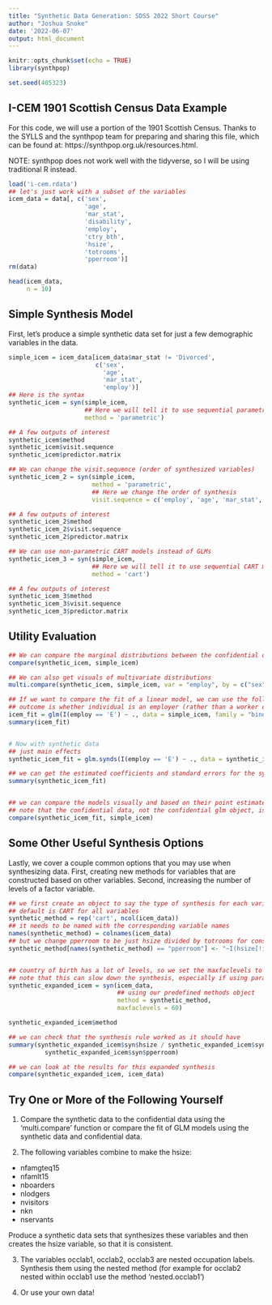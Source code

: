 ```yaml
---
title: "Synthetic Data Generation: SDSS 2022 Short Course"
author: "Joshua Snoke"
date: '2022-06-07'
output: html_document
---
```


```r
knitr::opts_chunk$set(echo = TRUE)
library(synthpop)

set.seed(405323)
```

## I-CEM 1901 Scottish Census Data Example

For this code, we will use a portion of the 1901 Scottish Census. Thanks to the SYLLS and the synthpop team for preparing and sharing this file, which can be found at: https://synthpop.org.uk/resources.html.

NOTE: synthpop does not work well with the tidyverse, so I will be using traditional R instead.

```r
load('i-cem.rdata')
## let's just work with a subset of the variables
icem_data = data[, c('sex',
                     'age',
                     'mar_stat',
                     'disability',
                     'employ',
                     'ctry_bth',
                     'hsize',
                     'totrooms',
                     'pperroom')]
rm(data)

head(icem_data,
     n = 10)
```

## Simple Synthesis Model

First, let's produce a simple synthetic data set for just a few demographic variables in the data.

```r

simple_icem = icem_data[icem_data$mar_stat != 'Divorced', 
                        c('sex',
                          'age',
                          'mar_stat',
                          'employ')]
## Here is the syntax
synthetic_icem = syn(simple_icem,
                     ## Here we will tell it to use sequential parametric models
                     method = 'parametric')

## A few outputs of interest
synthetic_icem$method
synthetic_icem$visit.sequence
synthetic_icem$predictor.matrix

## We can change the visit.sequence (order of synthesized variables)
synthetic_icem_2 = syn(simple_icem,
                       method = 'parametric',
                       ## Here we change the order of synthesis
                       visit.sequence = c('employ', 'age', 'mar_stat', 'sex'))

## A few outputs of interest
synthetic_icem_2$method
synthetic_icem_2$visit.sequence
synthetic_icem_2$predictor.matrix

## We can use non-parametric CART models instead of GLMs 
synthetic_icem_3 = syn(simple_icem,
                       ## Here we will tell it to use sequential CART models
                       method = 'cart')

## A few outputs of interest
synthetic_icem_3$method
synthetic_icem_3$visit.sequence
synthetic_icem_3$predictor.matrix

```

## Utility Evaluation

```r

## We can compare the marginal distributions between the confidential data and synthetic data
compare(synthetic_icem, simple_icem)

## We can also get visuals of multivariate distributions
multi.compare(synthetic_icem, simple_icem, var = "employ", by = c("sex", "mar_stat"))

## If we want to compare the fit of a linear model, we can use the following function
## outcome is whether individual is an employer (rather than a worker or unemployed)
icem_fit = glm(I(employ == 'E') ~ ., data = simple_icem, family = "binomial")  
summary(icem_fit)


# Now with synthetic data
## just main effects
synthetic_icem_fit = glm.synds(I(employ == 'E') ~ ., data = synthetic_icem, family = "binomial")  

## we can get the estimated coefficients and standard errors for the synthetic model
summary(synthetic_icem_fit)


## we can compare the models visually and based on their point estimates and confidence intervals
## note that the confidential data, not the confidential glm object, is provided
compare(synthetic_icem_fit, simple_icem)


```


## Some Other Useful Synthesis Options

Lastly, we cover a couple common options that you may use when synthesizing data. First, creating new methods for variables that are constructed based on other variables. Second, increasing the number of levels of a factor variable.

```r

## we first create an object to say the type of synthesis for each variable
## default is CART for all variables
synthetic_method = rep('cart', ncol(icem_data)) 
## it needs to be named with the corresponding variable names
names(synthetic_method) = colnames(icem_data)
## but we change pperroom to be just hsize divided by totrooms for consistency in the data
synthetic_method[names(synthetic_method) == "pperroom"] <- "~I(hsize[!is.na(totrooms)] / totrooms[!is.na(totrooms)])"


## country of birth has a lot of levels, so we set the maxfaclevels to be larger enough
## note that this can slow down the synthesis, especially if using parametric models
synthetic_expanded_icem = syn(icem_data,
                              ## using our predefined methods object
                              method = synthetic_method,
                              maxfaclevels = 60)

synthetic_expanded_icem$method

## we can check that the synthesis rule worked as it should have
summary(synthetic_expanded_icem$syn$hsize / synthetic_expanded_icem$syn$totrooms - 
          synthetic_expanded_icem$syn$pperroom)

## we can look at the results for this expanded synthesis
compare(synthetic_expanded_icem, icem_data)

```

## Try One or More of the Following Yourself

1. Compare the synthetic data to the confidential data using the 'multi.compare' function or compare the fit of GLM models using the synthetic data and confidential data.

2. The following variables combine to make the hsize: 
  - nfamgteq15 
  - nfamlt15
  - nboarders
  - nlodgers
  - nvisitors
  - nkn
  - nservants
  
  Produce a synthetic data sets that synthesizes these variables and then creates the hsize variable, so that it is consistent.

3. The variables occlab1, occlab2, occlab3 are nested occupation labels. Synthesis them using the nested method (for example for occlab2 nested within occlab1 use the method 'nested.occlab1')

4. Or use your own data!


